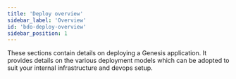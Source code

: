```yaml
---
title: 'Deploy overview'
sidebar_label: 'Overview'
id: 'bdo-deploy-overview'
sidebar_position: 1
---
```


These sections contain details on deploying a Genesis application. It provides details on the various deployment models which can be adopted to suit your internal infrastructure and devops setup.